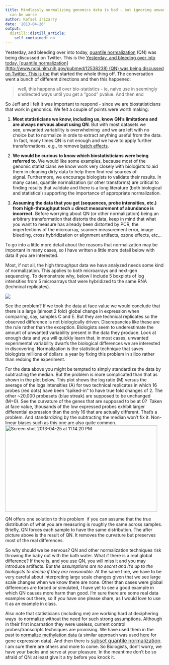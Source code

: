 ```yaml
---
title: Mindlessly normalizing genomics data is bad - but ignoring unwanted variability
  can be worse
author: Rafael Irizarry
date: '2013-04-26'
output:
  distill::distill_article:
    self_contained: no
---
```


Yesterday, and bleeding over into today, [quantile normalization](http://www.ncbi.nlm.nih.gov/pubmed/12538238) (QN) was being discussed on Twitter. This is the [Yesterday, and bleeding over into today, [quantile normalization](http://www.ncbi.nlm.nih.gov/pubmed/12538238) (QN) was being discussed on Twitter. This is the](https://twitter.com/mbeisen/status/327563522185764864) that started the whole thing off. The conversation went a bunch of different directions and then this happened:

> well, this happens all over bio-statistics - ie, naive use in seemingly undirected ways until you get a "good" pvalue. And then end

So Jeff and I felt it was important to respond - since we are biostatisticians that work in genomics. We felt a couple of points were worth making:

1. **Most statisticians we know, including us, know QN's limitations and are always nervous about using QN**. But with most datasets we see, unwanted variability is overwhelming  and we are left with no choice but to normalize in orde to extract anything useful from the data.  In fact, many times QN is not enough and we have to apply further transformations, e.g., to remove [batch effects](http://www.ncbi.nlm.nih.gov/pubmed/20838408).

2. **We would be curious to know which biostatisticians were being referred to. **We would like some examples, because most of the genomic statisticians we know work very closely with biologists to aid them in cleaning dirty data to help them find real sources of signal. Furthermore, we encourage biologists to validate their results. In many cases, quantile normalization (or other transforms) are critical to finding results that validate and there is a long literature (both biological and statistical) supporting the importance of appropriate normalization.

3. **Assuming the data that you get (sequences, probe intensities, etc.) from high-throughput tech = direct measurement of abundance is incorrect.** Before worrying about QN (or other normalization) being an arbitrary transformation that distorts the data, keep in mind that what you want to measure has already been distorted by PCR, the imperfections of the microarray, scanner measurement error, image bleeding, cross hybridization or alignment artifacts, ozone effects, etc...

To go into a little more detail about the reasons that normalization may be important in many cases, so I have written a little more detail below with data if you are interested.

<!--more-->

Most, if not all, the high throughput data we have analyzed needs some kind of normalization. This applies to both microarrays and next-gen sequencing. To demonstrate why, below I include 5 boxplots of log intensities from 5 microarrays that were hybridized to the same RNA (technical replicates).

![](https://github.com/simplystats/simplystats.github.io/raw/master/wp-content/uploads/2013/04/Screen-shot-2013-04-25-at-11.12.20-PM.png)

See the problem? If we took the data at face value we would conclude that there is a large (almost 2 fold) global change in expression when comparing, say, samples C and E. But they are technical replicates so the observed difference is not biologically driven. Discrepancies like these are the rule rather than the exception. Biologists seem to underestimate the amount of unwanted variability present in the data they produce. Look at enough data and you will quickly learn that, in most cases, unwanted experimental variability dwarfs the biological differences we are interested in discovering. Normalization is the statistical technique that saves biologists millions of dollars  a year by fixing this problem in silico rather than redoing the experiment.

For the data above you might be tempted to simply standardize the data by subtracting the median. But the problem is more complicated than that as shown in the plot below. This plot shows the log ratio (M) versus the average of the logs intensities (A) for two technical replicates in which 16 probes (red dots) have been "spiked-in" to have true fold changes of 2. The other ~20,000 probesets (blue streak) are supposed to be unchanged (M=0). See the curvature of the genes that are supposed to be at 0?  Taken at face value, thousands of the low expressed probes exhibit larger differential expression than the only 16 that are actually different. That's a problem. And standardizing by the subtracting the median won't fix it. Non-linear biases such as this one are also quite common.<a href="http://simplystatistics.org/posts/2013-04-26-mindlessly-normalizing-genomics-data-is-bad-but-ignoring-unwanted-variability-can-be-worse/screen-shot-2013-04-25-at-11-14-20-pm/" rel="attachment wp-att-1218"><img class=" wp-image-1218 alignright" alt="Screen shot 2013-04-25 at 11.14.20 PM" src="https://github.com/simplystats/simplystats.github.io/raw/master/wp-content/uploads/2013/04/Screen-shot-2013-04-25-at-11.14.20-PM.png" width="483" height="275" /></a>

QN offers one solution to this problem  if you can assume that the true distribution of what you are measuring is roughly the same across samples. Briefly, QN forces each sample to have the same distribution. The after picture above is the result of QN. It removes the curvature but preserves most of the real differences.

So why should we be nervous? QN and other normalization techniques risk throwing the baby out with the bath water. What if there is a real global difference? If there is, and you use QN, you will miss it and you may introduce artifacts. _But the assumptions are no secret and it's up to the biologists to decide if they are reasonable._ At the same time, we have to be very careful about interpreting large scale changes given that we see large scale changes when we know there are none. Other than cases were global differences are forced or simulated, I have yet to see a good example in which QN causes more harm than good. I'm sure there are some real data examples out there, so if you have one please share, as I would love to use it as an example in class.

Also note that statisticians (including me) are working hard at deciphering ways  to normalize without the need for such strong assumptions. Although in their first incarnation they were useless, current control probes/transcripts techniques are promising. We have used them in the past to [normalize methylation data](http://www.ncbi.nlm.nih.gov/pubmed/20858772) (a similar approach was used [here](http://www.ncbi.nlm.nih.gov/pubmed/23101621) for gene expression data). And then there is <a style="font-size: 16px;" href="http://www.ncbi.nlm.nih.gov/pubmed/20976876">subset quantile normalization</a>. I am sure there are others and more to come. So Biologists, don't worry, we have your backs and serve at your pleasure. In the meantime don't be so afraid of QN: at least give it a try before you knock it.
